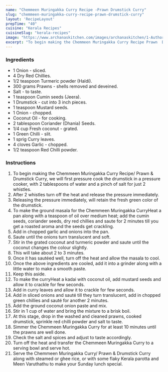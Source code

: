---
name: "Chemmeen Muringakka Curry Recipe -Prawn Drumstick Curry"
slug: "chemmeen-muringakka-curry-recipe-prawn-drumstick-curry"
layout: 'RecipeLayout'
prepTime: "40"
cuisine: "Kerala Recipes"
cuisineSlug: "kerala-recipes"
image: "https://www.archanaskitchen.com/images/archanaskitchen/1-Author/sibyl-archanaskitchen.com/Kerala_Style_Prawn__Drumstick_Curry_Recipe__1600.jpg"
excerpt: "To begin making the Chemmeen Muringakka Curry Recipe Prawn  Drumstick Curry, we will first pressure cook the drumstick in a pressure cooker, with 2 tablespoons of water and  a pinch of salt for just 2 whistles"
---

### Ingredients

- 1 Onion - sliced.
- 4 Dry Red Chillies.
- 1/2 teaspoon Turmeric powder (Haldi).
- 300 grams Prawns - shells removed and deveined.
- Salt - to taste.
- 1 teaspoon Cumin seeds (Jeera).
- 1 Drumstick - cut into 3 inch pieces.
- 1 teaspoon Mustard seeds.
- 1 Onion - chopped.
- Coconut Oil - for cooking.
- 2 tablespoon Coriander (Dhania) Seeds.
- 1/4 cup Fresh coconut - grated.
- 1 Green Chilli - slit.
- 1 sprig Curry leaves.
- 4 cloves Garlic - chopped.
- 1/2 teaspoon Red Chilli powder.

### Instructions

1. To begin making the Chemmeen Muringakka Curry Recipe/ Prawn & Drumstick Curry, we will first pressure cook the drumstick in a pressure cooker, with 2 tablespoons of water and  a pinch of salt for just 2 whistles.
1. After 2 whistles turn off the heat and release the pressure immediately.
1. Releasing the pressure immediately, will retain the fresh green color of the drumstick.
1. To make the ground masala for the Chemmeen Muringakka CurryHeat a pan along with a teaspoon of oil over medium heat; add the cumin seeds, coriander seeds, dry red chillies and saute for 2 minutes till you get a roasted aroma and the seeds get crackling.
1. Add in chopped garlic and onions into the pan.
1. Saute until the onions turn translucent and soft.
1. Stir in the grated coconut and turmeric powder and saute until the coconut changes the colour slightly.
1. This will take about 2 to 3 minutes.
1. Once it has sautéed well, turn off the heat and allow the masala to cool.
1. Once the above ingredients are cooled, add it into a grinder along with a little water to make a smooth paste.
1. Keep this aside.
1. To make the curryHeat a kadai with coconut oil, add mustard seeds and allow it to crackle for few seconds.
1. Add in curry leaves and allow it to crackle for few seconds.
1. Add in sliced onions and sauté till they turn translucent, add in chopped green chillies and sauté for another 2 minutes.
1. Add the ground coconut onion paste and mix.
1. Stir in 1 cup of water and bring the mixture to a brisk boil.
1. At this stage, drop in the washed and cleaned prawns, cooked drumstick, sprinkle red chilli powder and salt to taste.
1. Simmer the Chemmeen Muringakka Curry for at least 10 minutes until the prawns are well done.
1. Check the salt and spices and adjust to taste accordingly.
1. Turn off the heat and transfer the Chemmeen Muringakka Curry to a serving bowl and serve hot.
1. Serve the Chemmeen Muringakka Curry/ Prawn & Drumstick Curry along with steamed or ghee rice, or with some flaky Kerala parotta and Meen Varuthathu to make your Sunday lunch special.
